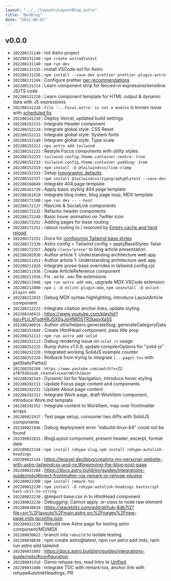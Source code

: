 ```yaml
---
layout: "../../layouts/LayoutBlog.astro"
title: "DevBlog"
date: "2022-08-01"
---
```


## v0.0.0

- `202208131140` : Init Astro project
- `202208131140` : `npm create astro@latest`
- `202208131140` : `npm run dev`
- `202208131155` : Install VSCode ext for Astro
- `202208131156` : `npm install --save-dev prettier prettier-plugin-astro`
- `202208131204` : Configure prettier [per recommendations](https://github.com/withastro/prettier-plugin-astro#using-in-vs-code)
- `202208131214` : Learn component strip for fenced-in expressive/sensitive JS/TS code
- `202208131220` : Learn component template for HTML output & dynamic data with JS expressions
- `202208141228` : `File '...Focus.astro' is not a module` is known issue with [scheduled fix](https://github.com/withastro/language-tools/pull/335)
- `202208141230` : Deploy Vercel, updated build settings
- `202208152115` : Integrate Header component
- `202208152120` : Integrate global style: CSS Reset
- `202208152132` : Integrate global style: System fonts
- `202208152140` : Integrate global style: Type scale
- `202208152211` : `npx astro add tailwind`
- `202208152222` : Restyle Focus components with utility styles
- `202208152233` : `tailwind.config.theme.container.centre: true`
- `202208152233` : `tailwind.config.theme.container.padding: 2rem`
- `202208152319` : `npm install -D @tailwindcss/line-clamp`
- `202208152333` : Setup [typographic defaults](https://www.themes.dev/blog/typographic-defaults-in-tailwind-css/)
- `202208152337` : `npm install @tailwindcss/typography@latest --save-dev`
- `202208160849` : Integrate 404 page template
- `202208161720` : Apply basic styling 404 page template
- `202208161810` : Integrate blog index, blog page loop, MDX template
- `202208172100` : `npm run dev -- --host`
- `202208172137` : NavLink & SocialLink components
- `202208172225` : Refactor header components
- `202208172249` : Basic hover animation on Twitter icon
- `202208172252` : Adding pages for base routing
- `202208172252` : /about routing to / resolved by [Empty cache and hard reload](https://superuser.com/a/869739)
- `202208172252` : Docs for [configuring Tailwind base styles](https://docs.astro.build/en/guides/integrations-guide/tailwind/#configapplybasestyles)
- `202208172330` : Astro config > Tailwind config > applyBaseStyles: false
- `202208172357` : Apply `class="prose"` to blog article presentation
- `202208202030` : Author article 1: Understanding architecture web app
- `202208211452` : Author article 1: Understanding architecture web app
- `202208211920` : Integrate prose-base overrides in tailwind.config.cjs
- `202208211936` : Create ArticleReference component
- `202208211936` : Fix `.md` to `.mdx` file extensions
- `202208211946` : `npm run astro add mdx`, upgrade MDX VSCode extension
- `202208212000` : `npm i -D eslint-plugin-mdx`, `npm uninstall -D eslint-plugin-mdx`
- `202208212033` : Debug MDX syntax highlighting, introduce LayoutArticle component
- `202208212222` : Integrate citation anchor links, update styling
- `202208240915` : https://www.youtube.com/playlist?list=PLtLXFsdHI8JSX0qJsHfMDSTR3taqvXa5S
- `202208240918` : Author utils/helpers generateSlug, generateCategoryData
- `202208252049` : Create HtmlHead component, pass title prop
- `202208252113` : `npm run astro add solid`
- `202208252113` : Debug rendering issue on `<slot />` usage
- `202208252225` : Bump Astro v1.0.9, update compilerOptions for "solid-js"
- `202208252229` : Integrated working SolidJS example counter
- `202208252328` : Rollback from trying to integrate `[...page].tsx` with getStaticPaths()
- `202208292104` : `https://www.youtube.com/watch?v=ZZ-a7B761Ds&ab_channel=LearnWithJason`
- `202208292143` : Dynamic list for Navigation, introduce hover styling
- `202208292211` : Update Focus page content and components
- `202208292232` : Update About page content
- `202208292312` : Integrate Work page, draft WorkItem component, introduce Work.md template
- `202208292352` : Integrate content to WorkItem, map over frontmatter arrays
- `202209021937` : Test page setup, consumer two APIs with SolidJS components
- `202209021946` : Debug deployment error "esbuild-linux-64" could not be found
- `202209022025` : BlogLayout component, present header, excerpt, format date
- `202209022144` : `npm install rehype-slug`, `npm install rehype-autolink-headings`
- `202209022144` : https://leosvel.dev/blog/creating-my-personal-website-with-astro-tailwindcss-and-nx/#improving-the-blog-post-page
- `202209022208` : https://docs.astro.build/en/guides/integrations-guide/mdx/#inject-frontmatter-via-remark-or-rehype-plugins
- `202209022208` : `npm install remark-toc`
- `202209022230` : `npm install -D rehype-autolink-headings hastscript hast-util-to-string`
- `202209022230` : @import base.css in to HtmlHead component
- `202209022230` : Debugging: Cannot apply .sr-class to node raw element
- `202209030810` : https://stackblitz.com/edit/github-8db7t2?file=src%2Flayouts%2Fmain.astro,src%2Fpages%2Fnew-page.mdx,tsconfig.json
- `202209022230` : Rebuild new Astro page for testing astro component/MD/MDX
- `202209030822` : branch into `rebuild` to isolate testing
- `202209030830` : npm create astro@latest, npm run astro add mdx, npm run astro add tailwind
- `202209031003` : https://docs.astro.build/en/guides/integrations-guide/mdx/#configuration
- `202209031310` : Demo rehype-tos, read Intro to [Unified](https://unifiedjs.com/learn/guide/introduction-to-unified/)
- `202209031400` : Integrate TOC with remark-tos, anchor link with rehypeAutolinkHeadings, PR
